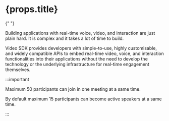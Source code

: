 <h1> {props.title} </h1>{" "}

Building applications with real-time voice, video, and interaction are just plain hard. It is complex and it takes a lot of time to build.

Video SDK provides developers with simple-to-use, highly customisable, and widely compatible APIs to embed real-time video, voice, and interaction functionalities into their applications without the need to develop the technology or the underlying infrastructure for real-time engagement themselves.

:::important

Maximum 50 participants can join in one meeting at a same time.

By default maximum 15 participants can become active speakers at a same time.

:::
